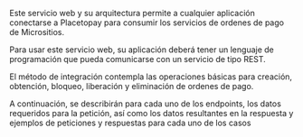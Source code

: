 
<HeroPattern />

Este servicio web y su arquitectura permite a cualquier aplicación conectarse a Placetopay para consumir los servicios de ordenes de pago de Micrositios.

Para usar este servicio web, su aplicación deberá tener un lenguaje de programación que pueda comunicarse con un servicio de tipo REST.

El método de integración contempla las operaciones básicas para creación, obtención, bloqueo, liberación y eliminación de ordenes de pago.

A continuación, se describirán para cada uno de los endpoints, los datos requeridos para la petición, así como los datos resultantes en la respuesta y ejemplos de peticiones y respuestas para cada uno de los casos